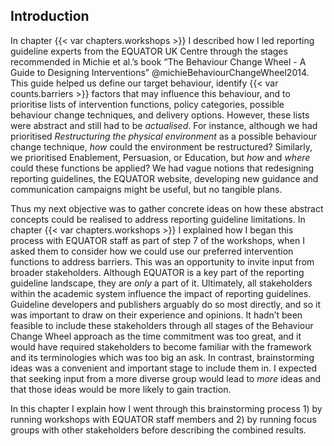 
## Introduction

In chapter {{< var chapters.workshops >}} I described how I led reporting guideline experts from the EQUATOR UK Centre through the stages recommended in Michie et al.'s book "The Behaviour Change Wheel - A Guide to Designing Interventions" @michieBehaviourChangeWheel2014. This guide helped us define our target behaviour, identify {{< var counts.barriers >}} factors that may influence this behaviour, and to prioritise lists of intervention functions, policy categories, possible behaviour change techniques, and delivery options. However, these lists were abstract and still had to be _actualised_. For instance, although we had prioritised _Restructuring the physical environment_ as a possible behaviour change technique, _how_ could the environment be restructured? Similarly, we prioritised Enablement, Persuasion, or Education, but _how_ and _where_ could these functions be applied? We had vague notions that redesigning reporting guidelines, the EQUATOR website, developing new guidance and communication campaigns might be useful, but no tangible plans.

Thus my next objective was to gather concrete ideas on how these abstract concepts could be realised to address reporting guideline limitations. In chapter {{< var chapters.workshops >}} I explained how I began this process with EQUATOR staff as part of step 7 of the workshops, when I asked them to consider how we could use our preferred intervention functions to address barriers. This was an opportunity to invite input from broader stakeholders. Although EQUATOR is a key part of the reporting guideline landscape, they are _only_ a part of it. Ultimately, all stakeholders within the academic system influence the impact of reporting guidelines. Guideline developers and publishers arguably do so most directly, and so it was important to draw on their experience and opinions. It hadn't been feasible to include these stakeholders through all stages of the Behaviour Change Wheel approach as the time commitment was too great, and it would have required stakeholders to become familiar with the framework and its terminologies which was too big an ask. In contrast, brainstorming ideas was a convenient and important stage to include them in. I expected that seeking input from a more diverse group would lead to _more_ ideas and that those ideas would be more likely to gain traction.

In this chapter I explain how I went through this brainstorming process 1) by running workshops with EQUATOR staff members and 2) by running focus groups with other stakeholders before describing the combined results. 

<!-- # ASK Charlotte: is the objective clear, justified, and sign posted? -->
<!-- Although some EQUATOR members have developed reporting guidelines, their experience may not be representative of "external" guideline developers who, despite having a deep understanding of their own guidance, may consider reporting guidelines as a small part of their academic identity and may not "live and breathe" reporting guidelines in the same way EQUATOR does. -->




